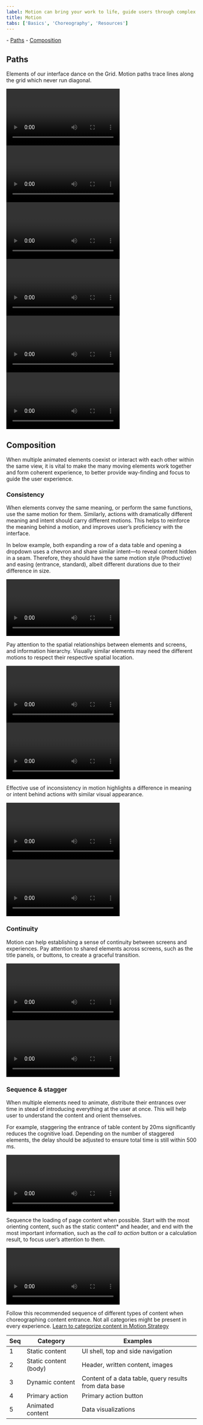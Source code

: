 ```yaml
---
label: Motion can bring your work to life, guide users through complex experiences, and help move forward—from here to there, now to next, start to finish—and make progress.
title: Motion
tabs: ['Basics', 'Choreography', 'Resources']
---
```


<AnchorLinks>- [Paths](#paths) - [Composition](#composition)</AnchorLinks>

## Paths

Elements of our interface dance on the Grid. Motion paths trace lines along the grid which never run diagonal.

<GridWrapper col_lg="12" flex="true">
<DoDontExample correct="true" full_width="true" label="When expanding or moving elements across the screen, stagger the timing of horizontal and vertical animations to create a path with a rounded corner.">

<Video vimeoId="310582887" />

</DoDontExample>
</GridWrapper>

<br />

<GridWrapper col_lg="12" flex="true">
<DoDontExample correct="false" full_width="true" label="Not staggering horizontal and vertical animations create a straight diagonal path. It breaks the grid and is harsh to the eye.">

<Video vimeoId="310582699" />

</DoDontExample>
</GridWrapper>

<br />

<GridWrapper col_lg="8" flex="true">
<DoDontExample correct="true" label="When removing an item from the grid, thumbnails on the edge existing and re-entering container create a smooth transition.">

<Video vimeoId="310582738" />

</DoDontExample>
<DoDontExample correct="false" label="Thumbnails moving on diagonal paths feels sporadic and harsh.">

<Video vimeoId="310582775" />

</DoDontExample>
</GridWrapper>

<br />

<GridWrapper col_lg="8" flex="true">
<DoDontExample correct="true" label="When sorting or shuffling items on the grid, always using rounded corner paths to visually organize the movements.">

<Video vimeoId="310582816" />

</DoDontExample>
<DoDontExample correct="false" label="Criss cross sorting appears disorganized. Avoid this motion path.">

<Video vimeoId="310582851" />

</DoDontExample>
</GridWrapper>

## Composition

When multiple animated elements coexist or interact with each other within the same view, it is vital to make the many moving elements work together and form coherent experience, to better provide way-finding and focus to guide the user experience.

### Consistency

When elements convey the same meaning, or perform the same functions, use the same motion for them. Similarly, actions with dramatically different meaning and intent should carry different motions. This helps to reinforce the meaning behind a motion, and improves user’s proficiency with the interface.

In below example, both expanding a row of a data table and opening a dropdown uses a chevron and share similar intent—to reveal content hidden in a seam. Therefore, they should have the same motion style (Productive) and easing (entrance, standard), albeit different durations due to their difference in size.

<GridWrapper col_lg="12" flex="true">
<DoDontExample correct="true" full_width="true" label="Comparing data table expansion and dropdown">

<Video vimeoId="310581970" />

</DoDontExample>
</GridWrapper>

<br />

Pay attention to the spatial relationships between elements and screens, and information hierarchy. Visually similar elements may need the different motions to respect their respective spatial location.

<GridWrapper col_lg="12" flex="true">
<DoDontExample correct="true" full_width="true" label="When the new content panel is on a higher layer, motion is “sliding”, moving content within with the panel.  Also always dim the content below when new layer is introduced above.">

<Video vimeoId="310581999" />

</DoDontExample>
</GridWrapper>

<br />

<GridWrapper col_lg="12" flex="true">
<DoDontExample correct="true" full_width="true" label="When the new content panel is on the same layer, motion is “pushing”, revealing content within with a mask.">

<Video vimeoId="310582064" />

</DoDontExample>
</GridWrapper>

<br />

Effective use of inconsistency in motion highlights a difference in meaning or intent behind actions with similar visual appearance.

<GridWrapper col_lg="8" flex="true">
<DoDontExample correct="true" label="Use motion to reinforce meaning. Affirmative action here triggers a different exit motion for the modal than negation.">

<Video vimeoId="310582134" />

</DoDontExample>
<DoDontExample correct="false" label="">

<Video vimeoId="310582167" />

</DoDontExample>
</GridWrapper>

### Continuity

Motion can help establishing a sense of continuity between screens and experiences. Pay attention to shared elements across screens, such as the title panels, or buttons, to create a graceful transition.

<GridWrapper col_lg="12" flex="true">
<DoDontExample correct="true" full_width="true" label="Shared elements can effectively guide users through a multi-layered information architecture.">

<Video vimeoId="310582206" />

</DoDontExample>
</GridWrapper>

<br />

<GridWrapper col_lg="8" flex="true">
<DoDontExample correct="false" label="Continuous elements are for guidance and should not distract. Always finish a sequence with the important content on page.">

<Video vimeoId="310582279" />

</DoDontExample>
</GridWrapper>

### Sequence & stagger

When multiple elements need to animate, distribute their entrances over time in stead of introducing everything at the user at once. This will help user to understand the content and orient themselves.

For example, staggering the entrance of table content by 20ms significantly reduces the cognitive load. Depending on the number of staggered elements, the delay should be adjusted to ensure total time is still within 500 ms.

<GridWrapper col_lg="12" flex="true">
<DoDontExample correct="true" full_width="true" label="Table with rows loading in at staggered timing.">

<Video vimeoId="310582972" />

</DoDontExample>
</GridWrapper>

<br />

Sequence the loading of page content when possible. Start with the most orienting content, such as the static content\* and header, and end with the most important information, such as the _call to action_ button or a calculation result, to focus user’s attention to them.

<GridWrapper col_lg="12" flex="true">
<DoDontExample correct="true" full_width="true" label="Sequencing of this interface prioritizes the primary button, and reserves data visualization for later when users begin to scroll, indicating intention to dive deeper.">

<Video vimeoId="310582919" />

</DoDontExample>
</GridWrapper>

<br />

Follow this recommended sequence of different types of content when choreographing content entrance. Not all categories might be present in every experience. [Learn to categorize content in Motion Strategy ](#)

| Seq | Category              | Examples                                              |
| --- | --------------------- | ----------------------------------------------------- |
| 1   | Static content        | UI shell, top and side navigation                     |
| 2   | Static content (body) | Header, written content, images                       |
| 3   | Dynamic content       | Content of a data table, query results from data base |
| 4   | Primary action        | Primary action button                                 |
| 5   | Animated content      | Data visualizations                                   |
